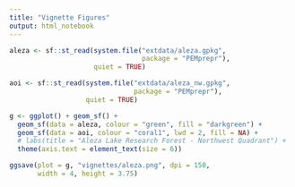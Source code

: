 ```yaml
---
title: "Vignette Figures"
output: html_notebook
---
```


```r

aleza <- sf::st_read(system.file("extdata/aleza.gpkg", 
                                 package = "PEMprepr"), 
                     quiet = TRUE)

aoi <- sf::st_read(system.file("extdata/aleza_nw.gpkg", 
                               package = "PEMprepr"), 
                   quiet = TRUE)

g <- ggplot() + geom_sf() +
  geom_sf(data = aleza, colour = "green", fill = "darkgreen") + 
  geom_sf(data = aoi, colour = "coral1", lwd = 2, fill = NA) + 
  # labs(title = "Aleza Lake Research Forest - Northwest Quadrant") +
  theme(axis.text = element_text(size = 6))

ggsave(plot = g, "vignettes/aleza.png", dpi = 150,
       width = 4, height = 3.75)

```


